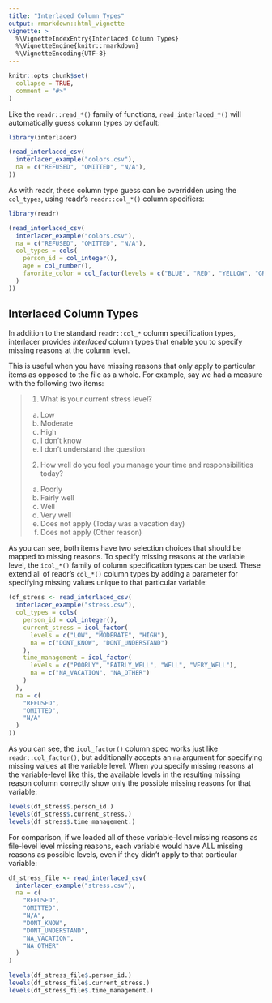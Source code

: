 ```yaml
---
title: "Interlaced Column Types"
output: rmarkdown::html_vignette
vignette: >
  %\VignetteIndexEntry{Interlaced Column Types}
  %\VignetteEngine{knitr::rmarkdown}
  %\VignetteEncoding{UTF-8}
---
```


```r
knitr::opts_chunk$set(
  collapse = TRUE,
  comment = "#>"
)
```

Like the `readr::read_*()` family of functions, `read_interlaced_*()` will
automatically guess column types by default:

```r
library(interlacer)

(read_interlaced_csv(
  interlacer_example("colors.csv"),
  na = c("REFUSED", "OMITTED", "N/A"),
))
```

As with readr, these column type guess can be overridden using the `col_types`,
using readr's `readr::col_*()` column specifiers:

```r
library(readr)

(read_interlaced_csv(
  interlacer_example("colors.csv"),
  na = c("REFUSED", "OMITTED", "N/A"),
  col_types = cols(
    person_id = col_integer(),
    age = col_number(),
    favorite_color = col_factor(levels = c("BLUE", "RED", "YELLOW", "GREEN"))
  )
))
```

## Interlaced Column Types

In addition to the standard `readr::col_*` column specification types, 
interlacer provides *interlaced* column types that enable you to specify missing
reasons at the column level.

This is useful when you have missing reasons that only apply to particular items
as opposed to the file as a whole. For example, say we had a measure with the
following two items:

> 1. What is your current stress level?
> a. Low
> b. Moderate
> c. High
> d. I don't know
> e. I don't understand the question
> 
> 2. How well do you feel you manage your time and responsibilities today?
> a. Poorly
> b. Fairly well
> c. Well
> d. Very well
> e. Does not apply (Today was a vacation day)
> f. Does not apply (Other reason)

As you can see, both items have two selection choices that should be mapped to
missing reasons. To specify missing reasons at the variable level, the 
`icol_*()` family
of column specification types can be used. These extend all of readr's
`col_*()` column types by adding a parameter for specifying missing values
unique to that particular variable:

```r
(df_stress <- read_interlaced_csv(
  interlacer_example("stress.csv"),
  col_types = cols(
    person_id = col_integer(),
    current_stress = icol_factor(
      levels = c("LOW", "MODERATE", "HIGH"),
      na = c("DONT_KNOW", "DONT_UNDERSTAND")
    ),
    time_management = icol_factor(
      levels = c("POORLY", "FAIRLY_WELL", "WELL", "VERY_WELL"),
      na = c("NA_VACATION", "NA_OTHER")
    )
  ),
  na = c(
    "REFUSED",
    "OMITTED",
    "N/A"
  )
))

```

As you can see, the `icol_factor()` column spec works just like
`readr::col_factor()`, but additionally accepts an `na` argument for specifying
missing values at the variable level. When you specify missing
reasons at the variable-level like this, the available levels in the resulting
missing reason column correctly show only the possible missing reasons for
that variable:

```r
levels(df_stress$.person_id.)
levels(df_stress$.current_stress.)
levels(df_stress$.time_management.)
```

For comparison, if we loaded all of these variable-level missing reasons as
file-level level missing reasons, each variable would have ALL missing
reasons as possible levels, even if they didn't apply to that particular
variable:

```r
df_stress_file <- read_interlaced_csv(
  interlacer_example("stress.csv"),
  na = c(
    "REFUSED",
    "OMITTED",
    "N/A",
    "DONT_KNOW",
    "DONT_UNDERSTAND",
    "NA_VACATION",
    "NA_OTHER"
  )
)

levels(df_stress_file$.person_id.)
levels(df_stress_file$.current_stress.)
levels(df_stress_file$.time_management.)
```
